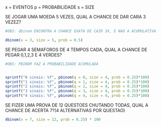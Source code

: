 x = EVENTOS
p = PROBABILIDADE
s = SIZE

SE JOGAR UMA MOEDA 5 VEZES, QUAL A CHANCE DE DAR CARA 3 VEZEZ?

```r


#OBS: dbinom ENCONTRA A CHANCE EXATA DE CAIR 3X, E NAO A ACUMULATIVA

dbinom(x = 3, size = 5, prob = 0.5)

```

SE PEGAR 4 SEMAFOROS DE 4 TEMPOS CADA, QUAL A CHANCE DE PEGAR 0,1,2,3 E 4 VERDES?

```r

#OBS: PBINOM FAZ A PROBABILIDADE ACUMULADA


sprintf("0 sinais: %f", pbinom(q = 0, size = 4, prob = 0.25)*100)
sprintf("1 sinais: %f", pbinom(q = 1, size = 4, prob = 0.25)*100)
sprintf("2 sinais: %f", pbinom(q = 2, size = 4, prob = 0.25)*100)
sprintf("3 sinais: %f", pbinom(q = 3, size = 4, prob = 0.25)*100)
sprintf("4 sinais: %f", pbinom(q = 4, size = 4, prob = 0.25)*100)


```

SE FIZER UMA PROVA DE 12 QUESTOES CHUTANDO TODAS, QUAL A CHANCE DE ACERTA 7?(4 ALTERNATIVAS POR QUESTAO)

```r

dbinom(x = 7, size = 12, prob = 0.25) * 100

```

